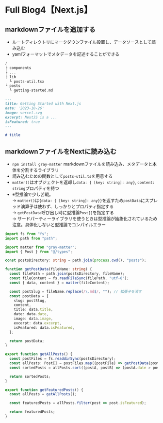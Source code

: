 # Full Blog4【Next.js】


## markdownファイルを追加する
- ルートディレクトリにマークダウンファイル設置し、データソースとして読み込む
- yamlフォーマットでメタデータを記述することができる
```a {5} filename="ディレクトリ構造(homepage)"
/ 
├ components
├ ...
├ lib
  └ posts-util.tsx
└ posts
  └ getting-started.md
```

```md filename="posts/getting-started.mc"
---
title: Getting Started with Next.js
date: '2023-10-26'
image: vercel.svg
excerpt: NextJS is a ...
isFeatured: true
---

# title
```


## markdownファイルをNextに読み込む
- `npm install gray-matter` markdownファイルを読み込み、メタデータと本体を分割するライブラリ
- 読み込むための関数として`posts-util.ts`を用意する
- `matter()`はオブジェクトを返却し`data: { [key: string]: any}`, `content: string`プロパティを持つ
- ※型推論で少し苦戦。
<br/>→ `matter()`は`{data: { [key: string]: any}}`を返すため`postData`にスプレッド演算子は使わず、しっかりとプロパティ指定する
<br/>→ `getPostData`呼び出し時に型推論`Post[]`を指定する
<br/>→ サードパーティーライブラリを使うときは型推論が抽象化されているため注意。具体化しないと型推論でコンパイルエラー

```ts {5, 18-22, 30} filename="lib/posts-util.ts"
import fs from "fs";
import path from "path";

import matter from "gray-matter";
import { Post } from "@/types";

const postsDirectory: string = path.join(process.cwd(), "posts");

function getPostData(fileName: string) {
  const filePath = path.join(postsDirectory, fileName);
  const fileContent = fs.readFileSync(filePath, "utf-8");
  const { data, content } = matter(fileContent);

  const postSlug = fileName.replace(/\.md$/, ""); // 拡張子を消す
  const postData = {
    slug: postSlug,
    content,
    title: data.title,
    date: data.date,
    image: data.image,
    excerpt: data.excerpt,
    isFeatured: data.isFeatured,
  };

  return postData;
}

export function getAllPosts() {
  const postFiles = fs.readdirSync(postsDirectory);
  const allPosts: Post[] = postFiles.map((postFile) => getPostData(postFile));
  const sortedPosts = allPosts.sort((postA, postB) => (postA.date > postB.date ? -1 : 1));

  return sortedPosts;
}

export function getFeaturedPosts() {
  const allPosts = getAllPosts();

  const featuredPosts = allPosts.filter(post => post.isFeatured);

  return featuredPosts;
}
```